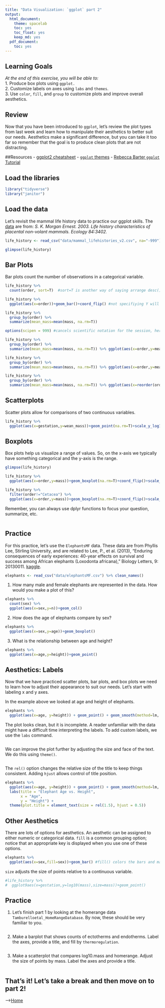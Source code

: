 ```yaml
---
title: "Data Visualization: `ggplot` part 2"
output:
  html_document: 
    theme: spacelab
    toc: yes
    toc_float: yes
    keep_md: yes
  pdf_document:
    toc: yes
---
```


## Learning Goals
*At the end of this exercise, you will be able to:*    
1. Produce box plots using `ggplot.`  
2. Customize labels on axes using `labs` and `themes`.  
3. Use `color`, `fill`, and `group` to customize plots and improve overall aesthetics.  

## Review
Now that you have been introduced to `ggplot`, let's review the plot types from last week and learn how to manipulate their aesthetics to better suit our needs. Aesthetics make a significant difference, but you can take it too far so remember that the goal is to produce clean plots that are not distracting.  

##Resources
- [ggplot2 cheatsheet](https://www.rstudio.com/wp-content/uploads/2015/03/ggplot2-cheatsheet.pdf)
- [`ggplot` themes](https://ggplot2.tidyverse.org/reference/ggtheme.html)
- [Rebecca Barter `ggplot` Tutorial](http://www.rebeccabarter.com/blog/2017-11-17-ggplot2_tutorial/)

## Load the libraries
```r
library("tidyverse")
library("janitor")
```

## Load the data
Let's revisit the mammal life history data to practice our ggplot skills. The [data](http://esapubs.org/archive/ecol/E084/093/) are from: *S. K. Morgan Ernest. 2003. Life history characteristics of placental non-volant mammals. Ecology 84:3402.*
```r
life_history <- read_csv("data/mammal_lifehistories_v2.csv", na="-999") %>% clean_names()
```

```r
glimpse(life_history)
```

## Bar Plots
Bar plots count the number of observations in a categorical variable.
```r
life_history %>% 
  count(order, sort=T)  #sort=T is another way of saying arrange desc(), sort=F will organize alphabetically
```

```r
life_history %>% 
  ggplot(aes(x=order))+geom_bar()+coord_flip() #not specifiying Y will automatically add count
```

```r
life_history %>% 
  group_by(order) %>% 
  summarize(mean_mass=mean(mass, na.rm=T))
```
```r
options(scipen = 999) #cancels scientific notation for the session, here is doesn't do much for us bc we need to use log 10 of the mass
```



```r
life_history %>% 
  group_by(order) %>% 
  summarize(mean_mass=mean(mass, na.rm=T)) %>% ggplot(aes(x=order,y=mean_mass))+geom_col()+coord_flip()
```

```r
life_history %>% 
  group_by(order) %>% 
  summarize(mean_mass=mean(mass, na.rm=T)) %>% ggplot(aes(x=order,y=mean_mass))+geom_col()+coord_flip()+scale_y_log10()#here we scale the y axis by log 10
```

```r
life_history %>% 
  group_by(order) %>% 
  summarize(mean_mass=mean(mass, na.rm=T)) %>% ggplot(aes(x=reorder(order,mean_mass),y=mean_mass))+geom_col()+coord_flip()+scale_y_log10() #reorder function within aes(), but must also include y in ().
```

## Scatterplots
Scatter plots allow for comparisons of two continuous variables.
```r
life_history %>% 
  ggplot(aes(x=gestation,y=wean_mass))+geom_point(na.rm=T)+scale_y_log10() #using reorder can improve this more
```

## Boxplots
Box plots help us visualize a range of values. So, on the x-axis we typically have something categorical and the y-axis is the range.
```r
glimpse(life_history)
```

```r
life_history %>% 
  ggplot(aes(x=order,y=mass))+geom_boxplot(na.rm=T)+coord_flip()+scale_y_log10()
```
```r
life_history %>% 
  filter(order!="Cetacea") %>% 
  ggplot(aes(x=order,y=mass))+geom_boxplot(na.rm=T)+coord_flip()+scale_y_log10()
```

Remember, you can always use dplyr functions to focus your question, summarize, etc.
```r

```

## Practice  
For this practice, let's use the `ElephantsMF` data. These data are from Phyllis Lee, Stirling University, and are related to Lee, P., et al. (2013), "Enduring consequences of early experiences: 40-year effects on survival and success among African elephants (Loxodonta africana)," Biology Letters, 9: 20130011. [kaggle](https://www.kaggle.com/mostafaelseidy/elephantsmf).
```r
elephants <- read_csv("data/elephantsMF.csv") %>% clean_names()
```

1. How many male and female elephants are represented in the data. How would you make a plot of this?
```r
elephants %>% 
  count(sex) %>% 
  ggplot(aes(x=sex,y=n))+geom_col()
```

2. How does the age of elephants compare by sex?
```r
elephants %>% 
  ggplot(aes(x=sex,y=age))+geom_boxplot()
```

3. What is the relationship between age and height?
```r
elephants %>% 
  ggplot(aes(x=age,y=height))+geom_point()
```

## Aesthetics: Labels
Now that we have practiced scatter plots, bar plots, and box plots we need to learn how to adjust their appearance to suit our needs. Let's start with labeling x and y axes.  

In the example above we looked at age and height of elephants.
```r
elephants %>% 
  ggplot(aes(x=age, y=height)) + geom_point() + geom_smooth(method=lm, se=F)+labs(title = "Elephant Age vs. Height",x="Age",y="Height")+theme(plot.title = element_text(size = rel(1.25),hjust=1)) #this adds axes labels and title, rel() determines the size 
```

The plot looks clean, but it is incomplete. A reader unfamiliar with the data might have a difficult time interpreting the labels. To add custom labels, we use the `labs` command.
```r

```

We can improve the plot further by adjusting the size and face of the text. We do this using `theme()`.
```r

```

The `rel()` option changes the relative size of the title to keep things consistent. Adding `hjust` allows control of title position.
```r
elephants %>% 
  ggplot(aes(x=age, y=height)) + geom_point() + geom_smooth(method=lm, se=F) +
  labs(title = "Elephant Age vs. Height",
       x = "Age",
       y = "Height") +
  theme(plot.title = element_text(size = rel(1.5), hjust = 0.5))
```

## Other Aesthetics
There are lots of options for aesthetics. An aesthetic can be assigned to either numeric or categorical data. `fill` is a common grouping option; notice that an appropriate key is displayed when you use one of these options.
```r
elephants %>% 
  ggplot(aes(x=sex,fill=sex))+geom_bar() #fill() colors the bars and makes a key 
```

`size` adjusts the size of points relative to a continuous variable.
```r
#life_history %>% 
#  ggplot9aes(x=gestation,y=log10(mass),size=mass))+geom_point()
```

## Practice
1. Let's finish part 1 by looking at the homerange data `Tamburelloetal_HomeRangeDatabase`. By now, these should be very familiar to you.
```r

```

2. Make a barplot that shows counts of ectotherms and endotherms. Label the axes, provide a title, and fill by `thermoregulation`.
```r

```

3. Make a scatterplot that compares log10.mass and homerange. Adjust the size of points by mass. Label the axes and provide a title.
```r

```

## That's it! Let's take a break and then move on to part 2!  

-->[Home](https://jmledford3115.github.io/datascibiol/)